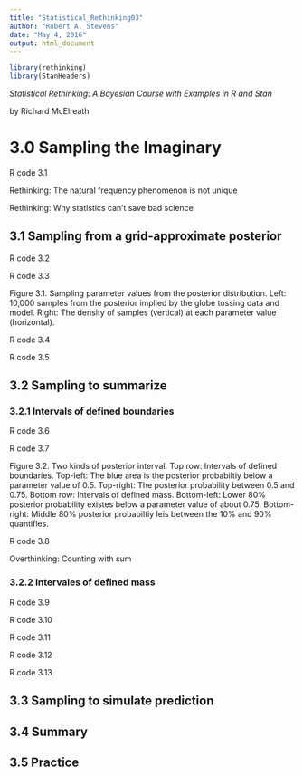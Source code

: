 ```yaml
---
title: "Statistical_Rethinking03"
author: "Robert A. Stevens"
date: "May 4, 2016"
output: html_document
---
```


```r
library(rethinking)
library(StanHeaders)
```

*Statistical Rethinking: A Bayesian Course with Examples in R and Stan*

by Richard McElreath

# 3.0 Sampling the Imaginary  

R code 3.1

Rethinking: The natural frequency phenomenon is not unique

Rethinking: Why statistics can't save bad science

## 3.1 Sampling from a grid-approximate posterior  

R code 3.2

R code 3.3

Figure 3.1. Sampling parameter values from the posterior distribution. Left: 10,000 samples from the posterior implied by the globe tossing data and model. Right: The density of samples (vertical) at each parameter value (horizontal).

R code 3.4

R code 3.5

## 3.2 Sampling to summarize  

### 3.2.1 Intervals of defined boundaries

R code 3.6

R code 3.7

Figure 3.2. Two kinds of posterior interval. Top row: Intervals of defined boundaries. Top-left: The blue area is the posterior probabiltiy below a parameter value of 0.5. Top-right: The posterior probability between 0.5 and 0.75. Bottom row: Intervals of defined mass. Bottom-left: Lower 80% posterior probability existes below a parameter value of about 0.75. Bottom-right: Middle 80% posterior probabiltiy leis between the 10% and 90% quantifles.

R code 3.8

Overthinking: Counting with sum

### 3.2.2 Intervales of defined mass

R code 3.9

R code 3.10

R code 3.11

R code 3.12



R code 3.13

## 3.3 Sampling to simulate prediction  

## 3.4 Summary  

## 3.5 Practice 
